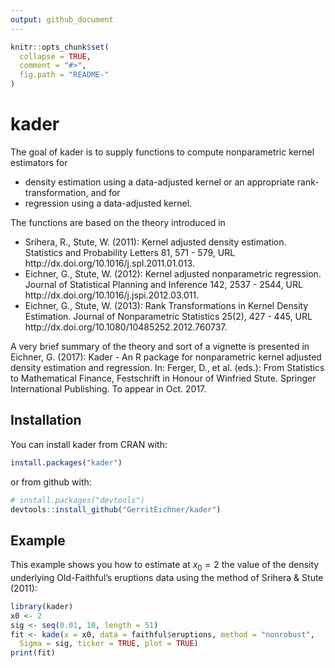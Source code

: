 ```yaml
---
output: github_document
---
```


<!-- README.md is generated from README.Rmd. Please edit that file -->

```r
knitr::opts_chunk$set(
  collapse = TRUE,
  comment = "#>",
  fig.path = "README-"
)
```

# kader

The goal of kader is to supply functions to compute nonparametric kernel estimators for  

* density estimation using a data-adjusted kernel or an
appropriate rank-transformation, and for  
* regression using a data-adjusted kernel.  

The functions are based on the theory introduced in  

* Srihera, R., Stute, W. (2011): Kernel adjusted density estimation.
Statistics and Probability Letters 81, 571 - 579,
URL http://dx.doi.org/10.1016/j.spl.2011.01.013.  
* Eichner, G., Stute, W. (2012): Kernel adjusted nonparametric regression.
Journal of Statistical Planning and Inference 142, 2537 - 2544,
URL http://dx.doi.org/10.1016/j.jspi.2012.03.011.  
* Eichner, G., Stute, W. (2013): Rank Transformations in Kernel Density
Estimation. Journal of Nonparametric Statistics 25(2), 427 - 445,
URL http://dx.doi.org/10.1080/10485252.2012.760737.  

A very brief summary of the theory and sort of a vignette is presented in
Eichner, G. (2017): Kader - An R package for nonparametric kernel adjusted
density estimation and regression. In: Ferger, D., et al. (eds.): From
Statistics to Mathematical Finance, Festschrift in Honour of Winfried Stute.
Springer International Publishing. To appear in Oct. 2017.


## Installation

You can install kader from CRAN with:

```r
install.packages("kader")
```

or from github with:

```r
# install.packages("devtools")
devtools::install_github("GerritEichner/kader")
```

## Example

This example shows you how to estimate at $x_0 = 2$ the value of the density 
underlying Old-Faithful's eruptions data using the method of Srihera & Stute
(2011):

```r
library(kader)
x0 <- 2
sig <- seq(0.01, 10, length = 51)
fit <- kade(x = x0, data = faithful$eruptions, method = "nonrobust",
  Sigma = sig, ticker = TRUE, plot = TRUE)
print(fit)
```




